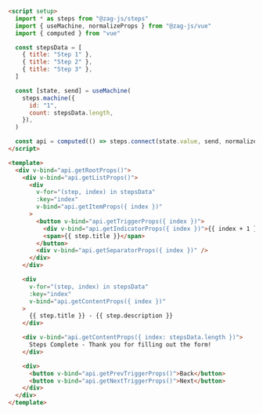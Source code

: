 ```html
<script setup>
  import * as steps from "@zag-js/steps"
  import { useMachine, normalizeProps } from "@zag-js/vue"
  import { computed } from "vue"

  const stepsData = [
    { title: "Step 1" },
    { title: "Step 2" },
    { title: "Step 3" },
  ]

  const [state, send] = useMachine(
    steps.machine({
      id: "1",
      count: stepsData.length,
    }),
  )

  const api = computed(() => steps.connect(state.value, send, normalizeProps))
</script>

<template>
  <div v-bind="api.getRootProps()">
    <div v-bind="api.getListProps()">
      <div
        v-for="(step, index) in stepsData"
        :key="index"
        v-bind="api.getItemProps({ index })"
      >
        <button v-bind="api.getTriggerProps({ index })">
          <div v-bind="api.getIndicatorProps({ index })">{{ index + 1 }}</div>
          <span>{{ step.title }}</span>
        </button>
        <div v-bind="api.getSeparatorProps({ index })" />
      </div>
    </div>

    <div
      v-for="(step, index) in stepsData"
      :key="index"
      v-bind="api.getContentProps({ index })"
    >
      {{ step.title }} - {{ step.description }}
    </div>

    <div v-bind="api.getContentProps({ index: stepsData.length })">
      Steps Complete - Thank you for filling out the form!
    </div>

    <div>
      <button v-bind="api.getPrevTriggerProps()">Back</button>
      <button v-bind="api.getNextTriggerProps()">Next</button>
    </div>
  </div>
</template>
```
